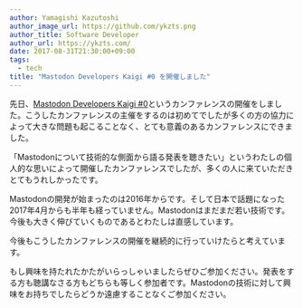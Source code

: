 ```yaml
---
author: Yamagishi Kazutoshi
author_image_url: https://github.com/ykzts.png
author_title: Software Developer
author_url: https://ykzts.com/
date: 2017-08-31T21:30:00+09:00
tags:
  - tech
title: "Mastodon Developers Kaigi #0 を開催しました"
---
```


先日、[Mastodon Developers Kaigi #0](https://mastodonkaigi.connpass.com/event/61651/)というカンファレンスの開催をしました。こうしたカンファレンスの主催をするのは初めてでしたが多くの方の協力によって大きな問題も起こることなく、とても意義のあるカンファレンスにできました。

<!--truncate-->

「Mastodonについて技術的な側面から語る発表を聴きたい」というわたしの個人的な思いによって開催したカンファレンスでしたが、多くの人に来ていただきとてもうれしかったです。

Mastodonの開発が始まったのは2016年からです。そして日本で話題になった2017年4月からも半年も経っていません。Mastodonはまだまだ若い技術です。今後も大きく伸びていくものであるとわたしは直感しています。

今後もこうしたカンファレンスの開催を継続的に行っていけたらと考えています。

もし興味を持たれたかたがいらっしゃいましたらぜひご参加ください。発表をする方も聴講なさる方もどちらも等しく参加者です。Mastodonの技術に対して興味をお持ちでしたらどうか遠慮することなくご参加ください。
